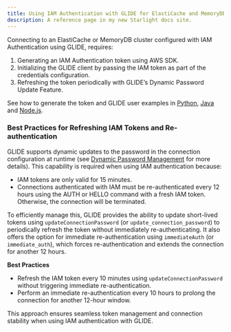 ```yaml
---
title: Using IAM Authentication with GLIDE for ElastiCache and MemoryDB
description: A reference page in my new Starlight docs site.
---
```


Connecting to an ElastiCache or MemoryDB cluster configured with IAM Authentication using GLIDE, requires: 

1. Generating an IAM Authentication token using AWS SDK. 
2. Initializing the GLIDE client by passing the IAM token as part of the credentials configuration.
3. Refreshing the token periodically with GLIDE’s Dynamic Password Update Feature.

See how to generate the token and GLIDE user examples in [Python](https://github.com/valkey-io/valkey-glide/wiki/Python-wrapper#example---using-iam-authentication-with-glide-for-elasticache-and-memorydb), [Java](https://github.com/valkey-io/valkey-glide/wiki/Java-Wrapper#example---using-iam-authentication-with-glide-for-elasticache-and-memorydb) and [Node.js](https://github.com/valkey-io/valkey-glide/wiki/NodeJS-wrapper#example---using-iam-authentication-with-glide-for-elasticache-and-memorydb). 

### Best Practices for Refreshing IAM Tokens and Re-authentication
GLIDE supports dynamic updates to the password in the connection configuration at runtime (see [Dynamic Password Management](https://github.com/valkey-io/valkey-glide/wiki/General-Concepts#dynamic-password-management) for more details). This capability is required when using IAM authentication because: 

* IAM tokens are only valid for 15 minutes.
* Connections authenticated with IAM must be re-authenticated every 12 hours using the AUTH or HELLO command with a fresh IAM token. Otherwise, the connection will be terminated.

To efficiently manage this, GLIDE provides the ability to update short-lived tokens using `updateConnectionPassword` (or `update_connection_password`) to periodically refresh the token without immediately re-authenticating. It also offers the option for immediate re-authentication using `immediateAuth` (or `immediate_auth`), which forces re-authentication and extends the connection for another 12 hours.

**Best Practices** 

* Refresh the IAM token every 10 minutes using `updateConnectionPassword` without triggering immediate re-authentication.
* Perform an immediate re-authentication every 10 hours to prolong the connection for another 12-hour window.

This approach ensures seamless token management and connection stability when using IAM authentication with GLIDE. 
